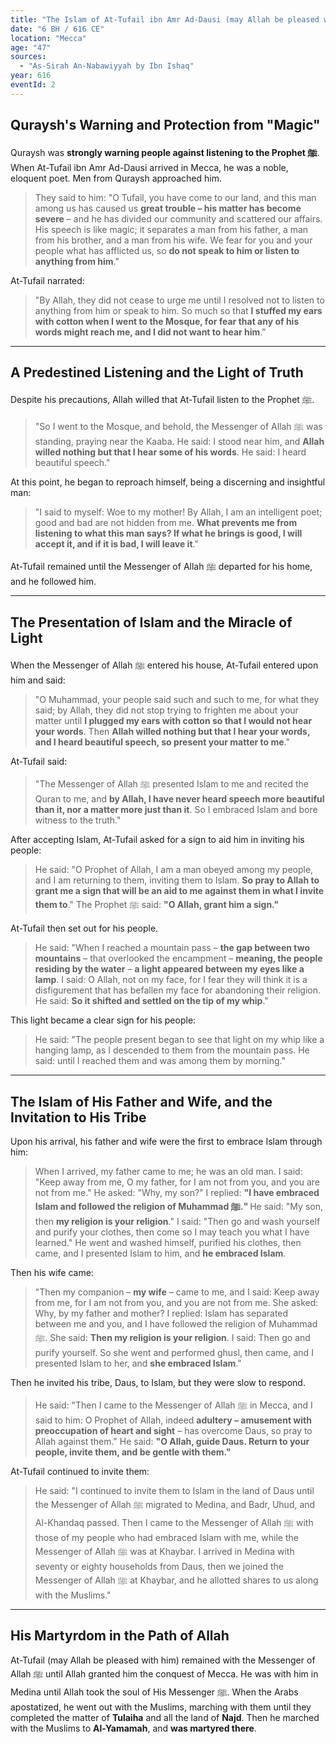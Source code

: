 ```yaml
---
title: "The Islam of At-Tufail ibn Amr Ad-Dausi (may Allah be pleased with him)"
date: "6 BH / 616 CE"
location: "Mecca"
age: "47"
sources:
  - "As-Sirah An-Nabawiyyah by Ibn Ishaq"
year: 616
eventId: 2
---
```


## Quraysh's Warning and Protection from "Magic"

Quraysh was **strongly warning people against listening to the Prophet ﷺ**. When At-Tufail ibn Amr Ad-Dausi arrived in Mecca, he was a noble, eloquent poet. Men from Quraysh approached him.

> They said to him: "O Tufail, you have come to our land, and this man among us has caused us **great trouble – his matter has become severe** – and he has divided our community and scattered our affairs. His speech is like magic; it separates a man from his father, a man from his brother, and a man from his wife. We fear for you and your people what has afflicted us, so **do not speak to him or listen to anything from him**."

At-Tufail narrated:
> "By Allah, they did not cease to urge me until I resolved not to listen to anything from him or speak to him. So much so that **I stuffed my ears with cotton when I went to the Mosque, for fear that any of his words might reach me, and I did not want to hear him**."

---

## A Predestined Listening and the Light of Truth

Despite his precautions, Allah willed that At-Tufail listen to the Prophet ﷺ.
> "So I went to the Mosque, and behold, the Messenger of Allah ﷺ was standing, praying near the Kaaba. He said: I stood near him, and **Allah willed nothing but that I hear some of his words**. He said: I heard beautiful speech."

At this point, he began to reproach himself, being a discerning and insightful man:
> "I said to myself: Woe to my mother! By Allah, I am an intelligent poet; good and bad are not hidden from me. **What prevents me from listening to what this man says? If what he brings is good, I will accept it, and if it is bad, I will leave it**."

At-Tufail remained until the Messenger of Allah ﷺ departed for his home, and he followed him.

---

## The Presentation of Islam and the Miracle of Light

When the Messenger of Allah ﷺ entered his house, At-Tufail entered upon him and said:
> "O Muhammad, your people said such and such to me, for what they said; by Allah, they did not stop trying to frighten me about your matter until **I plugged my ears with cotton so that I would not hear your words**. Then **Allah willed nothing but that I hear your words, and I heard beautiful speech, so present your matter to me**."

At-Tufail said:
> "The Messenger of Allah ﷺ presented Islam to me and recited the Quran to me, and **by Allah, I have never heard speech more beautiful than it, nor a matter more just than it**. So I embraced Islam and bore witness to the truth."

After accepting Islam, At-Tufail asked for a sign to aid him in inviting his people:
> He said: "O Prophet of Allah, I am a man obeyed among my people, and I am returning to them, inviting them to Islam. **So pray to Allah to grant me a sign that will be an aid to me against them in what I invite them to**."
> The Prophet ﷺ said: **"O Allah, grant him a sign."**

At-Tufail then set out for his people.
> He said: "When I reached a mountain pass – **the gap between two mountains** – that overlooked the encampment – **meaning, the people residing by the water** – **a light appeared between my eyes like a lamp**. I said: O Allah, not on my face, for I fear they will think it is a disfigurement that has befallen my face for abandoning their religion. He said: **So it shifted and settled on the tip of my whip**."

This light became a clear sign for his people:
> He said: "The people present began to see that light on my whip like a hanging lamp, as I descended to them from the mountain pass. He said: until I reached them and was among them by morning."

---

## The Islam of His Father and Wife, and the Invitation to His Tribe

Upon his arrival, his father and wife were the first to embrace Islam through him:
> When I arrived, my father came to me; he was an old man. I said: "Keep away from me, O my father, for I am not from you, and you are not from me."
> He asked: "Why, my son?"
> I replied: **"I have embraced Islam and followed the religion of Muhammad ﷺ."**
> He said: "My son, then **my religion is your religion**."
> I said: "Then go and wash yourself and purify your clothes, then come so I may teach you what I have learned."
> He went and washed himself, purified his clothes, then came, and I presented Islam to him, and **he embraced Islam**.

Then his wife came:
> "Then my companion – **my wife** – came to me, and I said: Keep away from me, for I am not from you, and you are not from me. She asked: Why, by my father and mother? I replied: Islam has separated between me and you, and I have followed the religion of Muhammad ﷺ. She said: **Then my religion is your religion**. I said: Then go and purify yourself. So she went and performed ghusl, then came, and I presented Islam to her, and **she embraced Islam**."

Then he invited his tribe, Daus, to Islam, but they were slow to respond.
> He said: "Then I came to the Messenger of Allah ﷺ in Mecca, and I said to him: O Prophet of Allah, indeed **adultery – amusement with preoccupation of heart and sight** – has overcome Daus, so pray to Allah against them."
> He said: **"O Allah, guide Daus. Return to your people, invite them, and be gentle with them."**

At-Tufail continued to invite them:
> He said: "I continued to invite them to Islam in the land of Daus until the Messenger of Allah ﷺ migrated to Medina, and Badr, Uhud, and Al-Khandaq passed. Then I came to the Messenger of Allah ﷺ with those of my people who had embraced Islam with me, while the Messenger of Allah ﷺ was at Khaybar. I arrived in Medina with seventy or eighty households from Daus, then we joined the Messenger of Allah ﷺ at Khaybar, and he allotted shares to us along with the Muslims."

---

## His Martyrdom in the Path of Allah

At-Tufail (may Allah be pleased with him) remained with the Messenger of Allah ﷺ until Allah granted him the conquest of Mecca. He was with him in Medina until Allah took the soul of His Messenger ﷺ. When the Arabs apostatized, he went out with the Muslims, marching with them until they completed the matter of **Tulaiha** and all the land of **Najd**. Then he marched with the Muslims to **Al-Yamamah**, and **was martyred there**.